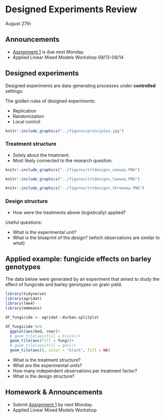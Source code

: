 # Designed Experiments Review      
August 27th  

## Announcements

- [Assignment 1](https://stat870.github.io/fall2025/assignments/Assignment1_YourLastName.pdf) is due next Monday. 
- Applied Linear Mixed Models Workshop 09/13-09/14 

## Designed experiments  

Designed experiments are data-generating processes under **controlled** settings. 

The golden rules of designed experiments: 

- Replication 
- Randomization 
- Local control 

```r
knitr::include_graphics("../figures/principles.jpg")
```


### Treatment structure

- Solely about the treatment. 
- Most likely connected to the research question.  

```r
knitr::include_graphics("../figures/trtdesigns_oneway.PNG")
```

```r
knitr::include_graphics("../figures/trtdesigns_twoway.PNG")
```

```r
knitr::include_graphics("../figures/trtdesigns_threeway.PNG")
```

### Design structure  

- How were the treatments above (logistically) applied? 

Useful questions: 

- What is the experimental unit?  
- What is the blueprint of the design? (which observations are similar to what) 

## Applied example: fungicide effects on barley genotypes   

The data below were generated by an experiment that aimed to study the effect of fungicide and barley genotypes on grain yield.  

```r
library(tidyverse)
library(agridat)
library(lme4)
library(emmeans)
```

```r
df_fungicide <- agridat::durban.splitplot

df_fungicide %>% 
  ggplot(aes(bed, row))+
  # geom_tile(aes(fill = block))+
  geom_tile(aes(fill = fung))+
  # geom_tile(aes(fill = gen))+
  geom_tile(aes(), color = "black", fill = NA)
```

- What is the treatment structure? 
- What are the experimental units? 
- How many independent observations per treatment factor? 
- What is the design structure? 


## Homework & Announcements  

- Submit [Assignment 1](https://stat870.github.io/fall2025/assignments/Assignment1_YourLastName.pdf) by next Monday. 
- Applied Linear Mixed Models Workshop 

